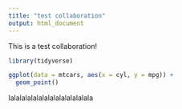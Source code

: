```yaml
---
title: "test collaboration"
output: html_document
---
```


This is a test collaboration!

```r
library(tidyverse)
```


```r
ggplot(data = mtcars, aes(x = cyl, y = mpg)) +
  geom_point()
```

lalalalalalalalalalalalalalala
